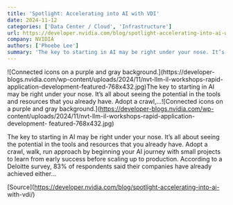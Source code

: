 ```yaml
---
title: 'Spotlight: Accelerating into AI with VDI'
date: 2024-11-12
categories: ['Data Center / Cloud', 'Infrastructure']
url: https://developer.nvidia.com/blog/spotlight-accelerating-into-ai-with-vdi/
company: NVIDIA
authors: ['Phoebe Lee']
summary: 'The key to starting in AI may be right under your nose. It’s all about seeing the potential in the tools and resources that you already have. Adopt a crawl,...'
---
```



![Connected icons on a purple and gray background.](https://developer-
blogs.nvidia.com/wp-content/uploads/2024/11/nvt-llm-il-workshops-rapid-
application-development-featured-768x432.jpg)The key to starting in AI may be
right under your nose. It’s all about seeing the potential in the tools and
resources that you already have. Adopt a crawl,...![Connected icons on a
purple and gray background.](https://developer-blogs.nvidia.com/wp-
content/uploads/2024/11/nvt-llm-il-workshops-rapid-application-development-
featured-768x432.jpg)

The key to starting in AI may be right under your nose. It’s all about seeing
the potential in the tools and resources that you already have. Adopt a crawl,
walk, run approach by beginning your AI journey with small projects to learn
from early success before scaling up to production. According to a Deloitte
survey, 83% of respondents said their companies have already achieved either…

[Source](https://developer.nvidia.com/blog/spotlight-accelerating-into-ai-
with-vdi/)

